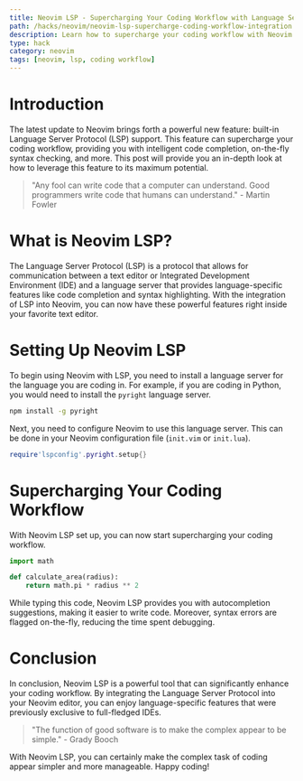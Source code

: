 ```yaml
---
title: Neovim LSP - Supercharging Your Coding Workflow with Language Server Protocol Integration
path: /hacks/neovim/neovim-lsp-supercharge-coding-workflow-integration
description: Learn how to supercharge your coding workflow with Neovim LSP and Language Server Protocol integration. Dive into the world of Neovim!
type: hack
category: neovim
tags: [neovim, lsp, coding workflow]
---
```


# Introduction

The latest update to Neovim brings forth a powerful new feature: built-in Language Server Protocol (LSP) support. This feature can supercharge your coding workflow, providing you with intelligent code completion, on-the-fly syntax checking, and more. This post will provide you an in-depth look at how to leverage this feature to its maximum potential.

> "Any fool can write code that a computer can understand. Good programmers write code that humans can understand." - Martin Fowler

# What is Neovim LSP?

The Language Server Protocol (LSP) is a protocol that allows for communication between a text editor or Integrated Development Environment (IDE) and a language server that provides language-specific features like code completion and syntax highlighting. With the integration of LSP into Neovim, you can now have these powerful features right inside your favorite text editor.

# Setting Up Neovim LSP

To begin using Neovim with LSP, you need to install a language server for the language you are coding in. For example, if you are coding in Python, you would need to install the `pyright` language server.

```bash
npm install -g pyright
```

Next, you need to configure Neovim to use this language server. This can be done in your Neovim configuration file (`init.vim` or `init.lua`).

```lua
require'lspconfig'.pyright.setup{}
```

# Supercharging Your Coding Workflow

With Neovim LSP set up, you can now start supercharging your coding workflow. 

```python
import math

def calculate_area(radius):
    return math.pi * radius ** 2
```

While typing this code, Neovim LSP provides you with autocompletion suggestions, making it easier to write code. Moreover, syntax errors are flagged on-the-fly, reducing the time spent debugging.

# Conclusion

In conclusion, Neovim LSP is a powerful tool that can significantly enhance your coding workflow. By integrating the Language Server Protocol into your Neovim editor, you can enjoy language-specific features that were previously exclusive to full-fledged IDEs.

> "The function of good software is to make the complex appear to be simple." - Grady Booch

With Neovim LSP, you can certainly make the complex task of coding appear simpler and more manageable. Happy coding!